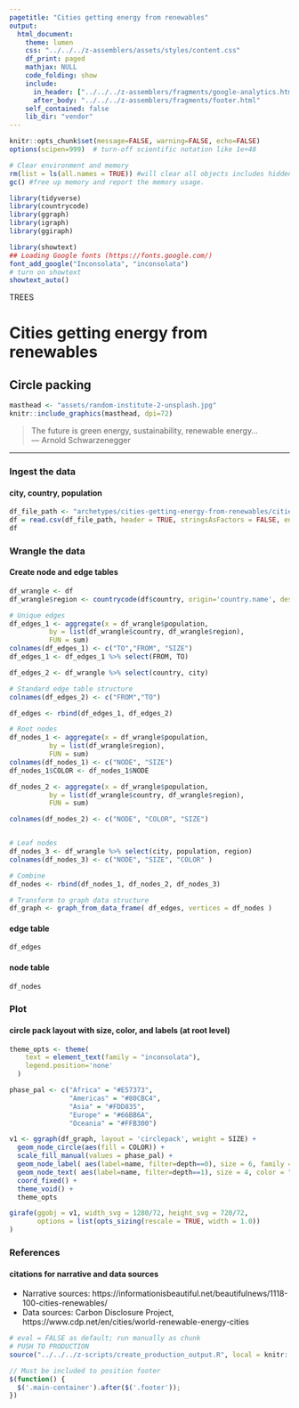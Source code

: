 ```yaml
---
pagetitle: "Cities getting energy from renewables"
output:
  html_document:
    theme: lumen
    css: "../../../z-assemblers/assets/styles/content.css"
    df_print: paged
    mathjax: NULL
    code_folding: show
    include:
      in_header: ["../../../z-assemblers/fragments/google-analytics.html", "../../../z-assemblers/fragments/header.html"]
      after_body: "../../../z-assemblers/fragments/footer.html"
    self_contained: false
    lib_dir: "vendor"
---
```


```r

knitr::opts_chunk$set(message=FALSE, warning=FALSE, echo=FALSE)
options(scipen=999)  # turn-off scientific notation like 1e+48

# Clear environment and memory
rm(list = ls(all.names = TRUE)) #will clear all objects includes hidden objects.
gc() #free up memory and report the memory usage.

library(tidyverse)
library(countrycode)
library(ggraph)
library(igraph)
library(ggiraph)

library(showtext)
## Loading Google fonts (https://fonts.google.com/)
font_add_google("Inconsolata", "inconsolata")
# turn on showtext
showtext_auto()

```

<div class="activity">
TREES  
</div>

# Cities getting energy from renewables
## Circle packing


```r

masthead <- "assets/random-institute-2-unsplash.jpg"
knitr::include_graphics(masthead, dpi=72)

```

> The future is green energy, sustainability, renewable energy...\
--- Arnold Schwarzenegger\

***


### Ingest the data
#### city, country, population


```r

df_file_path <- "archetypes/cities-getting-energy-from-renewables/cities-getting-energy-from-renewables.csv"
df = read.csv(df_file_path, header = TRUE, stringsAsFactors = FALSE, encoding = "UTF-8")
df


```


### Wrangle the data
#### Create node and edge tables


```r

df_wrangle <- df
df_wrangle$region <- countrycode(df$country, origin='country.name', destination='un.region.name')

# Unique edges
df_edges_1 <- aggregate(x = df_wrangle$population,
          by = list(df_wrangle$country, df_wrangle$region),
          FUN = sum)
colnames(df_edges_1) <- c("TO","FROM", "SIZE")
df_edges_1 <- df_edges_1 %>% select(FROM, TO)

df_edges_2 <- df_wrangle %>% select(country, city)

# Standard edge table structure
colnames(df_edges_2) <- c("FROM","TO")

df_edges <- rbind(df_edges_1, df_edges_2)

# Root nodes
df_nodes_1 <- aggregate(x = df_wrangle$population,
          by = list(df_wrangle$region),
          FUN = sum)
colnames(df_nodes_1) <- c("NODE", "SIZE")
df_nodes_1$COLOR <- df_nodes_1$NODE

df_nodes_2 <- aggregate(x = df_wrangle$population,
          by = list(df_wrangle$country, df_wrangle$region),
          FUN = sum)

colnames(df_nodes_2) <- c("NODE", "COLOR", "SIZE")


# Leaf nodes
df_nodes_3 <- df_wrangle %>% select(city, population, region)
colnames(df_nodes_3) <- c("NODE", "SIZE", "COLOR" )

# Combine
df_nodes <- rbind(df_nodes_1, df_nodes_2, df_nodes_3)

# Transform to graph data structure
df_graph <- graph_from_data_frame( df_edges, vertices = df_nodes )

```


#### edge table


```r

df_edges

```

<p></p>
#### node table


```r

df_nodes

```


### Plot
#### circle pack layout with size, color, and labels (at root level)


```r

theme_opts <- theme(
    text = element_text(family = "inconsolata"), 
    legend.position='none'
  )

phase_pal <- c("Africa" = "#E57373", 
               "Americas" = "#80CBC4", 
               "Asia" = "#FDD835", 
               "Europe" = "#66BB6A",
               "Oceania" = "#FFB300")

v1 <- ggraph(df_graph, layout = 'circlepack', weight = SIZE) + 
  geom_node_circle(aes(fill = COLOR)) + 
  scale_fill_manual(values = phase_pal) +
  geom_node_label( aes(label=name, filter=depth==0), size = 6, family = "inconsolata") +
  geom_node_text( aes(label=name, filter=depth==1), size = 4, color = "#ffffff", family = "inconsolata", face="bold") +
  coord_fixed() + 
  theme_void() +
  theme_opts

girafe(ggobj = v1, width_svg = 1280/72, height_svg = 720/72,
       options = list(opts_sizing(rescale = TRUE, width = 1.0))
)

```


### References
#### citations for narrative and data sources

* Narrative sources: https://informationisbeautiful.net/beautifulnews/1118-100-cities-renewables/
* Data sources: Carbon Disclosure Project, https://www.cdp.net/en/cities/world-renewable-energy-cities


```r

# eval = FALSE as default; run manually as chunk
# PUSH TO PRODUCTION
source("../../../z-scripts/create_production_output.R", local = knitr::knit_global())

```


```js

// Must be included to position footer
$(function() {
  $('.main-container').after($('.footer'));
})

```

